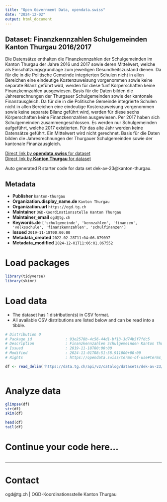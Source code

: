 ```yaml
---
title: "Open Government Data, opendata.swiss"
date: "2024-12-02"
output: html_document
---
```


## Dataset: Finanzkennzahlen Schulgemeinden Kanton Thurgau 2016/2017

Die Datensätze enthalten die Finanzkennzahlen der Schulgemeinden im Kanton Thurgau der Jahre 2016 und 2017 sowie deren Mittelwert, welche als Einschätzungsgrundlage zum jeweiligen Gesundheitszustand dienen. Da für die in die Politische Gemeinde integrierten Schulen nicht in allen Bereichen eine eindeutige Kostenzuweisung vorgenommen sowie keine separate Bilanz geführt wird, werden für diese fünf Körperschaften keine Finanzkennzahlen ausgewiesen. Basis für die Daten bilden die Jahresrechnungen der Thurgauer Schulgemeinden sowie der kantonale Finanzausgleich.
Da für die in die Politische Gemeinde integrierte Schulen nicht in allen Bereichen eine eindeutige Kostenzuweisung vorgenommen sowie keine separate Bilanz geführt wird, werden für diese sechs Körperschaften keine Finanzkennzahlen ausgewiesen. Per 2017 haben sich Schulgemeinden zusammengeschlossen. Es werden nur Schulgemeinden aufgeführt, welche 2017 existierten. Für das alte Jahr werden keine Datensätze geführt. Ein Mittelwert wird nicht gerechnet. Basis für die Daten bilden die Jahresrechnungen der Thurgauer Schulgemeinden sowie der kantonale Finanzausgleich.

[Direct link by **opendata.swiss** for dataset](https://opendata.swiss/de/dataset/finanzkennzahlen-schulgemeinden-kanton-thurgau-2016-2017)<br>
[Direct link by **Kanton Thurgau** for dataset](https://data.tg.ch/explore/dataset/dek-av-23/)

Auto generated R starter code for data set dek-av-23@kanton-thurgau.

## Metadata

- **Publisher** `kanton-thurgau`
- **Organization.display_name.de** `Kanton Thurgau`
- **Organization.url** `https://ogd.tg.ch`
- **Maintainer** `OGD-Koordinationsstelle Kanton Thurgau`
- **Maintainer_email** `ogd@tg.ch`
- **Keywords.de** `['schulgemeinde', 'kennzahlen', 'finanzen', 'volksschule', 'finanzkennzahlen', 'schulfinanzen']`
- **Issued** `2019-11-18T00:00:00`
- **Metadata_created** `2022-02-28T11:04:06.879097`
- **Metadata_modified** `2024-12-01T11:06:01.067552`


# Load packages

```r

library(tidyverse)
library(skimr)

```

# Load data

-   The dataset has 1 distribution(s) in CSV format.
-   All available CSV distributions are listed below and can be read into a tibble.

```r

# Distribution 0
# Package_id               : 93e2578b-4c56-44d1-bf13-3d74b5f7fdc5
# Description              : Finanzkennzahlen Schulgemeinden Kanton Thurgau 2016/2017 (csv)
# Issued                   : 2019-11-18T00:00:00
# Modified                 : 2024-11-01T08:51:58.911000+00:00
# Rights                   : https://opendata.swiss/terms-of-use#terms_by

df <- read_delim('https://data.tg.ch/api/v2/catalog/datasets/dek-av-23/exports/csv?use_labels=true')



```

# Analyze data

```r

glimpse(df)
str(df)
skim(df)

head(df)
tail(df)

```

# Continue your code here...

```r

```

------------------------------------------------------------------------

# Contact

ogd@tg.ch | OGD-Koordinationsstelle Kanton Thurgau
